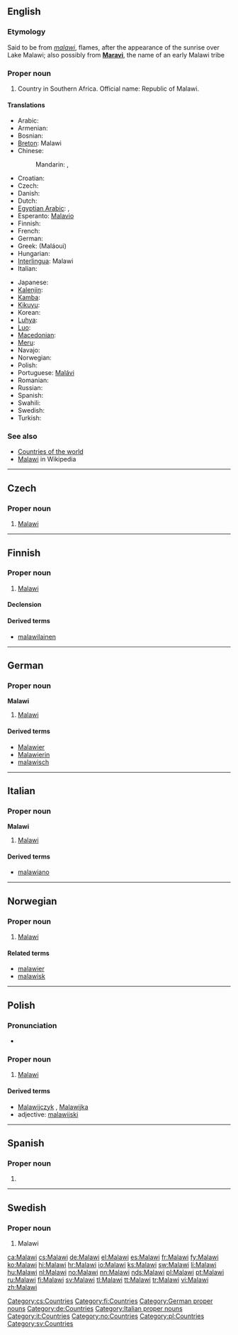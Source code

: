 ==English==
{{wikipedia}}

===Etymology===
Said to be from {{etyl|ny}} ''[[malawi]]'', flames, after the appearance of the sunrise over Lake Malawi; also possibly from '''[[Maravi]]''', the name of an early Malawi tribe

===Proper noun===
{{en-proper noun}}

# Country in Southern Africa. Official name: Republic of Malawi.

====Translations====
{{trans-top|Republic of Malawi}}
* Arabic: {{t|ar|ملاوي|m|tr=malaawiy|sc=Arab}}
* Armenian: {{t-|hy|Մալավի|tr=Malavi}}
* Bosnian: {{t-|bs|Malavi|m}}
* [[Breton]]: Malawi
* Chinese:
*: Mandarin: {{t-|cmn|馬拉維|sc=Hani}}, {{t-|cmn|马拉维|tr=Mǎlāwéi|sc=Hani}}
* Croatian: {{t+|hr|Malavi|m}}
* Czech: {{t-|cs|Malawi|n}}
* Danish: {{t-|da|Malawi}}
* Dutch: {{t+|nl|Malawi}}
* [[Egyptian Arabic]]: {{tø|arz|مالاوى|sc=Arab}}, {{tø|arz|مالاوى|m|tr=malaawiy|sc=Arab}}
* Esperanto: [[Malavio]]
* Finnish: {{t+|fi|Malawi}}
* French: {{t+|fr|Malawi|m}}
* German: {{t+|de|Malawi}}
* Greek: {{t-|el|Μαλάουι|n}} (Maláoui)
* Hungarian: {{t+|hu|Malawi}}
* [[Interlingua]]: Malawi
* Italian: {{t-|it|Malawi|m}}
{{trans-mid}}
* Japanese: {{t+|ja|マラウイ|tr=Maraui}}
* [[Kalenjin]]: {{tø|kln|Malawi}}
* [[Kamba]]: {{tø|kam|Malawi}}
* [[Kikuyu]]: {{tø|ki|Malawi}}
* Korean: {{t|ko|말라위|tr=Mallawi|sc=Kore}}
* [[Luhya]]: {{tø|luy|Malawi}}
* [[Luo]]: {{tø|luo|Malawi}}
* [[Macedonian]]: {{t-|mk|Малави|n|tr=Malávi}}
* [[Meru]]: {{tø|mer|Malawi}}
* Navajo: {{tø|nv|Malááwii}}
* Norwegian: {{t+|no|Malawi}}
* Polish: {{t+|pl|Malawi}}
* Portuguese: [[Malávi]]
* Romanian: {{t-|ro|Malawi}}
* Russian: {{t-|ru|Малави|f|tr=Malávi}} {{indeclinable}}
* Spanish: {{t+|es|Malaui}}
* Swahili: {{t+|sw|Malawi|xs=Swahili}}
* Swedish: {{t+|sv|Malawi}}
* Turkish: {{t+|tr|Malavi}}
{{trans-bottom}}

===See also===
* [[Appendix:Countries of the world|Countries of the world]]
* [[w:Malawi|Malawi]] in Wikipedia

----

==Czech==

===Proper noun===
{{cs-proper noun|g=n}}

# [[#English|Malawi]]

[[Category:cs:Countries]]

----

==Finnish==
{{wikipedia|lang=fi}}

===Proper noun===
{{infl|fi|proper noun}}

# [[#English|Malawi]]

====Declension====
{{fi-decl-risti|Malaw|nopl=1}}

====Derived terms====
* [[malawilainen]]

[[Category:fi:Countries]]

----

==German==
{{wikipedia|lang=de}}

===Proper noun===
'''Malawi''' {{n}}

# [[#English|Malawi]]

====Derived terms====
* [[Malawier]]
* [[Malawierin]]
* [[malawisch]]

[[Category:German proper nouns]]
[[Category:de:Countries]]

----

==Italian==
{{wikipedia|lang=it}}

===Proper noun===
'''Malawi''' {{m}}

# [[#English|Malawi]]

====Derived terms====
* [[malawiano]]

[[Category:Italian proper nouns]]
[[Category:it:Countries]]

----

==Norwegian==

===Proper noun===
{{infl|no|proper noun}}

# [[#English|Malawi]]

====Related terms====
* [[malawier]]
* [[malawisk]]

[[Category:no:Countries]]

----

==Polish==

===Pronunciation===
* {{IPA|/maˈlavi/|lang=pl}}

===Proper noun===
{{infl|pl|proper noun|g=n}}

# [[#English|Malawi]]

====Derived terms====
* [[Malawijczyk]] {{m}}, [[Malawijka]] {{f}}
* adjective: [[malawijski]]

[[Category:pl:Countries]]

----

==Spanish==

===Proper noun===
{{es-proper noun}}

# {{alternative spelling of|lang=es|Malaui}}

----

==Swedish==

===Proper noun===
{{infl|sv|proper noun}}

# Malawi

[[Category:sv:Countries]]

[[ca:Malawi]]
[[cs:Malawi]]
[[de:Malawi]]
[[el:Malawi]]
[[es:Malawi]]
[[fr:Malawi]]
[[fy:Malawi]]
[[ko:Malawi]]
[[hi:Malawi]]
[[hr:Malawi]]
[[io:Malawi]]
[[ks:Malawi]]
[[sw:Malawi]]
[[li:Malawi]]
[[hu:Malawi]]
[[nl:Malawi]]
[[no:Malawi]]
[[nn:Malawi]]
[[nds:Malawi]]
[[pl:Malawi]]
[[pt:Malawi]]
[[ru:Malawi]]
[[fi:Malawi]]
[[sv:Malawi]]
[[tl:Malawi]]
[[tt:Malawi]]
[[tr:Malawi]]
[[vi:Malawi]]
[[zh:Malawi]]